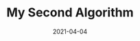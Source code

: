 ---
title: My Second Algorithm
slug: second-algo
date: 2021-04-04
featureImage: bleh.png
excerpt: This is my second machine learning algorithm.
---